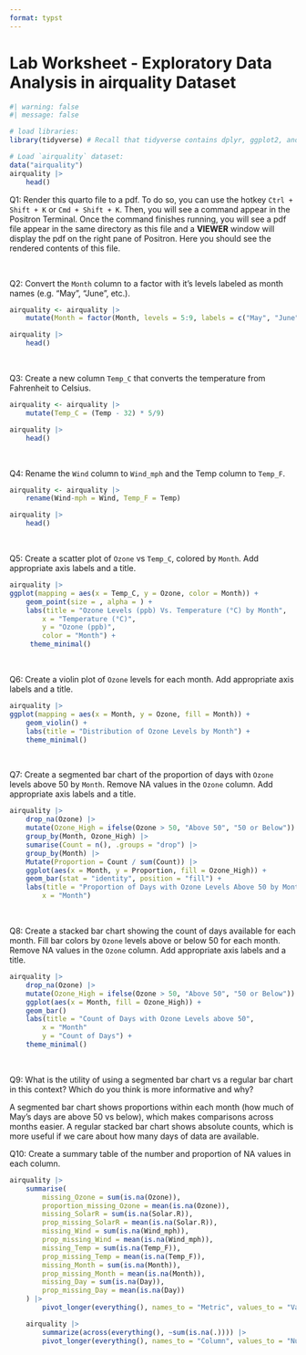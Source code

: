 ```yaml
---
format: typst
---
```


# Lab Worksheet - Exploratory Data Analysis in airquality Dataset

```r
#| warning: false
#| message: false

# load libraries:
library(tidyverse) # Recall that tidyverse contains dplyr, ggplot2, and many other useful packages.

# Load `airquality` dataset:
data("airquality")
airquality |> 
    head()
```

Q1: Render this quarto file to a pdf. To do so, you can use the hotkey `Ctrl + Shift + K` or `Cmd + Shift + K`. Then, you will see a command appear in the Positron Terminal. Once the command finishes running, you will see a pdf file appear in the same directory as this file and a **VIEWER** window will display the pdf on the right pane of Positron. Here you should see the rendered contents of this file.

\

Q2: Convert the `Month` column to a factor with it's levels labeled as month names (e.g. "May", "June", etc.).

```r

airquality <- airquality |>
    mutate(Month = factor(Month, levels = 5:9, labels = c("May", "June", "July" "August", "September")))

airquality |> 
    head()

```

\

Q3: Create a new column `Temp_C` that converts the temperature from Fahrenheit to Celsius.

```r

airquality <- airquality |> 
    mutate(Temp_C = (Temp - 32) * 5/9)

airquality |> 
    head()

```

\

Q4: Rename the `Wind` column to `Wind_mph` and the Temp column to `Temp_F`.

```r

airquality <- airquality |>
    rename(Wind-mph = Wind, Temp_F = Temp)

airquality |> 
    head()
```

\

Q5: Create a scatter plot of `Ozone` vs `Temp_C`, colored by `Month`. Add appropriate axis labels and a title.

```r
airquality |>
ggplot(mapping = aes(x = Temp_C, y = Ozone, color = Month)) +
    geom_point(size = , alpha = ) +
    labs(title = "Ozone Levels (ppb) Vs. Temperature (°C) by Month",
        x = "Temperature (°C)",
        y = "Ozone (ppb)",
        color = "Month") +
     theme_minimal()

```

\

Q6: Create a violin plot of `Ozone` levels for each month. Add appropriate axis labels and a title.

```r

airquality |>
ggplot(mapping = aes(x = Month, y = Ozone, fill = Month)) +
    geom_violin() +
    labs(title = "Distribution of Ozone Levels by Month") +
    theme_minimal() 
```

\

Q7: Create a segmented bar chart of the proportion of days with `Ozone` levels above 50 by `Month`. Remove NA values in the `Ozone` column. Add appropriate axis labels and a title.

```r

airquality |>
    drop_na(Ozone) |>
    mutate(Ozone_High = ifelse(Ozone > 50, "Above 50", "50 or Below")) |>
    group_by(Month, Ozone_High) |>
    sumarise(Count = n(), .groups = "drop") |>
    group_by(Month) |>
    Mutate(Proportion = Count / sum(Count)) |>
    ggplot(aes(x = Month, y = Proportion, fill = Ozone_High)) +
    geom_bar(stat = "identity", position = "fill") +
    labs(title = "Proportion of Days with Ozone Levels Above 50 by Month,"
        x = "Month")

```

\

Q8: Create a stacked bar chart showing the count of days available for each month. Fill bar colors by `Ozone` levels above or below 50 for each month. Remove NA values in the `Ozone` column. Add appropriate axis labels and a title.

```r

airquality |>
    drop_na(Ozone) |>
    mutate(Ozone_High = ifelse(Ozone > 50, "Above 50", "50 or Below")) |>
    ggplot(aes(x = Month, fill = Ozone_High)) +
    geom_bar()
    labs(title = "Count of Days with Ozone Levels above 50",
        x = "Month"
        y = "Count of Days") +
    theme_minimal()

```

\

Q9: What is the utility of using a segmented bar chart vs a regular bar chart in this context? Which do you think is more informative and why?

A segmented bar chart shows proportions within each month (how much of May’s days are above 50 vs below), which makes comparisons across months easier.
A regular stacked bar chart shows absolute counts, which is more useful if we care about how many days of data are available.

Q10: Create a summary table of the number and proportion of NA values in each column.

```r
airquality |>
    summarise(
        missing_Ozone = sum(is.na(Ozone)),
        proportion_missing_Ozone = mean(is.na(Ozone)),
        missing_SolarR = sum(is.na(Solar.R)),
        prop_missing_SolarR = mean(is.na(Solar.R)),
        missing_Wind = sum(is.na(Wind_mph)),
        prop_missing_Wind = mean(is.na(Wind_mph)),
        missing_Temp = sum(is.na(Temp_F)),
        prop_missing_Temp = mean(is.na(Temp_F)),
        missing_Month = sum(is.na(Month)),
        prop_missing_Month = mean(is.na(Month)),
        missing_Day = sum(is.na(Day)),
        prop_missing_Day = mean(is.na(Day))
    ) |>
        pivot_longer(everything(), names_to = "Metric", values_to = "Value")

    airquality |>
        summarize(across(everything(), ~sum(is.na(.)))) |>
        pivot_longer(everything(), names_to = "Column", values_to = "Num_NA")


```
